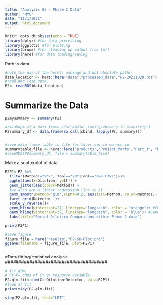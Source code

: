 ---
title: "Analysis 03 - Phase 2 Data"
author: "MYC"
date: "11/1/2021"
output: html_document
---

```{r setup, include=FALSE}
knitr::opts_chunk$set(echo = TRUE)
library(dplyr) #for data processing
library(ggplot2) #for plotting
library(broom) #for cleaning up output from lm()
library(here) #for data loading/saving

```
Path to data
```{r Data}
#note the use of the here() package and not absolute paths
data_location <- here::here("data","processed_data","P2-20211029.rds")
#read and load data. 
P2<- readRDS(data_location)
```

# Summarize the Data

```{r}
p2mysummary <- summary(P2)
```

```{r}
#re-shape of a data frame (for easier saving/showing in manuscript)
P2summary_df <- data.frame(do.call(cbind, lapply(P2, summary)))
```
```{r}

```

```{r}
#save data frame table to file for later use in manuscript
summarytable_file <- here::here("products","Project_Parts","Part_3", "P2.Summary.Table.rds")
#saveRDS(P2summary_df, file = summarytable_file)
```

Make a scatterplot of data

```{r}
P2P1<-P2 %>% 
  filter(Method!="PCR", Tool=="SD"|Tool=="NEG.CTRL")%>%
  ggplot(aes(x=Dilution, y=Ct)) + 
  geom_jitter(aes(color=Method)) + 
  #we also add a linear regression line to it
  geom_smooth(method='glm',alpha=0.2, aes(fill=Method, color=Method))+
  facet_grid(Detector~.)+
  scale_y_reverse()+
  geom_hline(yintercept=27, linetype="longdash", color = "orange")+ #CDC confirmed threshold
  geom_hline(yintercept=37, linetype="longdash", color = "blue")+ #General confirmed threshold
  labs(title="Serial Dilution Comparisons within Phase 2 data")

print(P2P1)
```
```{r}
#save figure
figure_file = here("results","P2-SD-Plot.png")
ggsave(filename = figure_file, plot=P2P1) 
```

```{r ALL Data fit and stat analysis}

```
######################################
#Data fitting/statistical analysis
######################################
```{r}
# fit glm.
# Ct~X= odds of Ct as response variable
P2.glm.fit<-glm(Ct~Dilution+Detector, data=P2P1)
#look at fit
print(tidy(P2.glm.fit))

step(P2.glm.fit, test="LRT")
```

